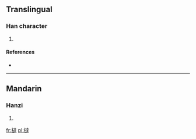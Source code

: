 ==Translingual==

===Han character===
{{Han char|rn=75|rad=木|as=13|sn=17|four=|canj=木卜土手 (DYGQ)}}

# {{defn|Han|sort=木13}}

====References====
* {{Han ref|kx=0555.320|dkj=15625|dj=0945.170|hdz=21299.020|uh=6A7D|ud=27261}}

----

==Mandarin==

===Hanzi===
{{cmn-hanzi|pin=[[tà]] ([[ta4]])|wg=t'a<sup>4</sup>}}

# {{defn|Mandarin|sort=木13}}

[[fr:橽]]
[[pl:橽]]